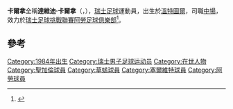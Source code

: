 {{Expand language|1=en|time=2021-06-16T10:51:46+00:00}}
{{Infobox football biography
| name= 達維迪·卡爾拿<br>Davide Callà
| fullname =
| image =
| birth_date  = {{birth date and age|df=yes|1984|2|10}}
| birth_place =  [[瑞士|瑞士]][[溫特圖爾|溫特圖爾]]
| height = {{height|m=1.74}}
| currentclub  = [[阿勞足球俱樂部|阿勞]]
| clubnumber = 33
| position = [[中場|中場]]
| youthyears1 = 
| youthclubs1 = 
| years1 = 2002 
| years2 = 2003–2004 
| years3 = 2004 
| years4 = 2005–2008 
| years5 = 2008–2012
| years6 = 2012–
| clubs1 = {{tsl|en|FC Frauenfeld||弗劳恩费尔德}} 
| clubs2 = [[韋爾1900足球會|韋爾]] 
| clubs3 = [[塞爾維特足球俱樂部|塞爾維特]] 
| clubs4 = [[聖加倫足球俱樂部|聖加倫]] 
| clubs5 = [[蘇黎世草蜢足球俱樂部|草蜢]]
| clubs6 = [[阿勞足球俱樂部|阿勞]]
| caps1 = 16  
| caps2 = 41  
| caps3 = 15  
| caps4 = 67  
| caps5 = 62 
| goals1 = 3  
| goals2 = 4  
| goals3 = 1  
| goals4 = 8  
| goals5 = 11 
| nationalyears1 = 2004–2006
| nationalteam1 = [[瑞士21歲以下國家足球隊|瑞士U21]]
| nationalcaps1 = 21
| nationalgoals1 = 3
| pcupdate = 9 July 2012
| ntupdate =
}}

'''卡爾拿'''全稱'''達維迪·卡爾拿'''（{{lang-en|'''Davide Callà'''}}，{{bd|1984年|2月10日}}），[[瑞士|瑞士]][[足球|足球]]運動員，出生於[[溫特圖爾|溫特圖爾]]，司職[[中場_(足球)|中場]]，效力於[[瑞士足球挑戰聯賽|瑞士足球挑戰聯賽]][[阿勞足球俱樂部|阿勞足球俱樂部]]<ref>{{cite web|publisher=[[Guardian.co.uk|Guardian.co.uk]]|title=Stats Centre: Davide Callà Facts|url=http://guardian.touch-line.com/StatsCentre.asp?CTID=25&CPID=99&TEID=3195&PLID=176441&pStr=Player|accessdate=2009-11-02|deadurl=yes|archiveurl=https://web.archive.org/web/20120925163634/http://guardian.touch-line.com/StatsCentre.asp?CTID=25&CPID=99&TEID=3195&PLID=176441&pStr=Player|archivedate=2012-09-25}}</ref>。

==參考==
{{reflist}}

{{DEFAULTSORT:Calla, Davide}}
[[Category:1984年出生|Category:1984年出生]]
[[Category:瑞士男子足球运动员|Category:瑞士男子足球运动员]]
[[Category:在世人物|Category:在世人物]]
[[Category:聖加倫球員|Category:聖加倫球員]]
[[Category:草蜢球員|Category:草蜢球員]]
[[Category:塞爾維特球員|Category:塞爾維特球員]]
[[Category:阿勞球員|Category:阿勞球員]]